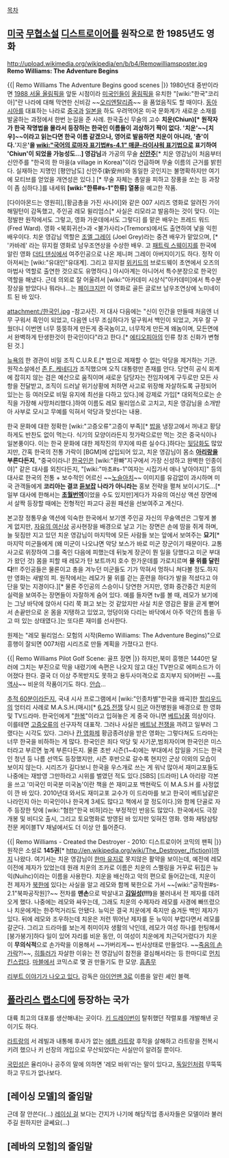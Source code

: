 [[목차]]
== [[미국]] '''[[무협소설]]''' [[디스트로이어]]를 원작으로 한 1985년도 영화 ==
http://upload.wikimedia.org/wikipedia/en/b/b4/Remowilliamsposter.jpg
'''Remo Williams: The Adventure Begins'''

{{{#!html
<iframe width="640" height="480" src="//www.youtube.com/embed/SzsnXmKzEaM" frameborder="0" allowfullscreen></iframe>}}}
{{| Remo Williams The Adventure Begins good scenes |}}
1980년대 중반이라면 [[1988 서울 올림픽]]을 앞둔 시점이라 [[미국인]]들이 [[올림픽]]을 유치한 "[wiki:"한국"코리아]"란 나라에 대해 막연한 신비감 ~~[[오리엔탈리즘]]~~ 을 품었음직도 할 때이다. [[동아시아]]를 대표하는 나라로 [[중국]]과 [[일본]]을 하도 우려먹어온 미국 문화계가 새로운 소재를 발굴하는 과정에서 한번 눈길을 준 사례. 한국출신 무술의 고수 '''치운(Chiun)[* 원작자가 한국 작명법을 몰라서 등장하는 한국인 이름들이 괴상하기 짝이 없다. '치운'~~[치우]~~이라고 읽는다면 한국 이름 같겠으나, 영어로 발음하면 치운이 아니라, '츈'이다. ''''지운''''을 [[wiki:"국어의 로마자 표기법#s-4.1" 매큔-라이샤워 표기법]]으로 표기하여 'Chiun'이 되었을 가능성도...] 영감님'''과 가공의 무술 '''[[신안주]]'''[* 치운 영감님이 처음부터 신안주를 "한국의 한 마을(a village in Korea)"이라 언급하며 무술 이름의 근거를 밝힌다. 실재하는 지명인 [평안남도] 신안주(新安州)와 동일한 곳인지는 불명확하지만 여기에 모티브를 얻었을 개연성은 있다.] [* 무술 자체는 총알을 피하고 장풍을 쏘는 등 과장이 좀 심하다.]를 내세워 '''[wiki:"한류#s-1"한류] 열풍'''을 예고한 작품.

[다이아몬드는 영원히],[황금총을 가진 사나이]와 같은 007 시리즈 영화로 알려진 가이 해밀턴이 감독했고, 주인공 레모 윌리엄스[* 사실은 리모라고 발음하는 것이 맞다. 이는 정발판 원작에서도 그렇고, 영화 가운데에서도 그렇다] 를 맡은 배우는 프레드 워드(Fred Ward). 영화 <북회귀선>과 <불가사리>(Tremors)에서도 출연하여 낯을 익힌 배우이다. 치운 영감님 역할은 [http://en.wikipedia.org/wiki/Joel_Grey 조엘 그레이] (Joel Grey)라는 중견 배우가 맡았으며, [* '카바레' 라는 뮤지컬 영화로 남우조연상을 수상한 배우. 고 [[패트릭 스웨이지]]를 한국에 알린 영화 [[더티 댄싱]]에서 여주인공으로 나온 제니퍼 그레이 아버지이기도 하다. 정작 이 아저씨는 [wiki:"유대인"유대계]. 그리고 뮤지컬 [[위키드]]의 브로드웨이 초연에서 오즈의 마법사 역할로 출연한 것으로도 유명하다.] 아시아계는 아니어서 특수분장으로 한국인 역할을 해냈다. 근데 의외로 잘 어울려서 [wiki:"아카데미 시상식"아카데미]에서 특수분장상을 받았다나 뭐라나...는 [[페이크]]지만 이 영화로 골든 글로브 남우조연상에 노미네이트 된 바 있다.

attachment:/한국인.jpg
-참고사진. 저 대사 다음에는 "신이 인간을 만들때 처음엔 너무 구워서 흑인이 되었고, 다음엔 너무 조심하다가 덜구워서 백인이 되었고, 겨우 잘 구웠더니 이번엔 너무 뚱뚱하게 만든게 중국놈이고, 너무작게 만든게 왜놈이며, 모든면에서 완벽하게 탄생한것이 한국인이다"라고 한다.[* [[에티오피아]]의 인류 창조 신화가 변형된 것.]

[[뉴욕]]의 한 경관이 비밀 조직 C.U.R.E.[* 법으로 제재할 수 없는 악당을 제거하는 기관. 원작소설에선 [[존 F. 케네디]]가 조직했으며 오직 대통령만 존재를 안다. 당연히 공식 회계에 잡히지 않는 검은 예산으로 움직이며 새로운 담당자는 전임자에게 구두로만 모든 사항을 전달받고, 조직이 드러날 위기상황에 처하면 사고로 위장해 자살하도록 규정되어 있는는 등 여러모로 비밀 유지에 최선을 다하고 있다.]에 강제로 가입[* 대외적으로는 순직을 가장해 사망처리했다.]하여 이름도 레모 윌리엄스로 고치고, 치운 영감님을 소개받아 사부로 모시고 무예를 익혀서 악당과 맞선다는 내용.

한국 문화에 대한 정확한 [wiki:"고증오류"고증이 부족][* [[밥]]을 냉장고에서 꺼내고 황당하게도 반찬도 없이 먹는다. 식기의 모양이라든지 젓가락으로만 먹는 것은 중국식이나 일본풍이다. 이는 한국 문화에 대한 제작진의 무지에 따른 실수다.]하다는 [[뒷담화]]도 많았지만, 간혹 한국의 전통 가락이 [BGM]에 삽입되어 있고, 치운 영감님이 몸소 '''[[아리랑]]을 부른다든지''', "중국이라니! [[한국인]]은 [wiki:"환빠"지구에서 가장 신성하고 완벽한 인종이야]" 같은 대사를 외친다든지, "[wiki:"마초#s-1"여자는 시집가서 애나 낳아야지]" 등의 대사로 한국의 전통 + 보수적인 어르신 ~~[[노슬아치]]~~ 이미지를 유감없이 과시하며 미국 관객들에게 '''코리아는 결코 [[듣보잡]] 나라가 아니라는''' 홍보 전략을 펼쳐 보이시기도...[* 일부 대사에 한해서는 '''[[초월번역]]'''이었을 수도 있지만]게다가 자유의 여신상 액션 장면에서 살짝 등장할 때에는 전형적인 파고다 공원 패션을 선보여주고 계신다.

본고장 정통무술 액션에 익숙한 한국에서 보기엔 주인공 자신의 무술액션은 그렇게 볼 게 없지만, [[자유의 여신상]] 공사현장을 배경으로 날고 기는 장면은 손에 땀을 쥐게 하며, 늘 뒷짐만 지고 있던 치운 영감님이 마지막에 모든 사람들 보는 앞에서 보여주는 '''묘기'''[* 마지막 미군들에게 (왜 미군이 나오냐면 악당 보스가 바로 미군 장군이기 때문이다. 교통사고로 위장하여 그를 죽인 다음에 피했는데 뒤늦게 장군이 뭔 일을 당했다고 미군 부대가 왔던 것) 몸을 피할 때 레모가 탄 보트까지 호수 한가운데를 가로지르며 '''물 위를 달린다'''!!! 주인공들은 물론이고 총을 겨누던 미군들도 기가 막혀서 멍하니 쳐다볼 정도.하지만 영화는 새발의 피. 원작에서는 레모가 물 위를 걷는 훈련을 하다가 발을 적셨다고 야단을 맞는 지경이다.][* 물론 주인공의 스승이니 당연한 거지만, 영화 중간중간 치운의 실력을 보여주는 장면들이 자잘하게 숨어 있다. 예를 들자면 tv를 볼 때, 레모가 보기에는 그냥 바닥에 앉아서 다리 쭉 펴고 보는 것 같았지만 사실 치운 영감은 팔을 곧게 뻗어서 손끝만으로 온 몸을 지탱하고 있었고, 엉덩이와 다리는 바닥에서 아주 약간의 틈을 두고 떠 있는 상태였다.]는 또다른 재미를 선사한다.

원제는 "레모 윌리엄스: 모험의 시작(Remo Williams: The Adventure Begins)"으로  흥행이 잘되면 007처럼 시리즈로 만들 계획을 가졌다고 한다.

{{{#!html
<iframe width="640" height="480" src="//www.youtube.com/embed/WAKL8lhkbMQ" frameborder="0" allowfullscreen></iframe>l}}}
{{| Remo Williams Pilot Golf Scene: 골프 장면 |}}
하지만,북미 흥행은 1440만 달러에 그치는 부진으로 막을 내렸기에 속편은 나오지 않고 대신 TV판으로 에피소드가 이어졌다 한다. 결국 더 이상 주목받지도 못하고 용두사미격으로 흐지부지 되어버린 ~~[[흑역사]]~~ 비운의 작품이기도 하다. [[안습]]...

[[추적 60분]]이라든지, 국내 시사 프로그램에서 [wiki:"인종차별"한국을 왜곡]한 [[할리우드]]의 엉터리 사례로 M.A.S.H.(매시)[* [[6.25 전쟁]] 당시 [[미군]] 야전병원을 배경으로 한 영화 및 TV드라마. 한국인에게 "[[한복]]"이라고 입혀놓은 게 중국 아니면 [[베트남]]풍 의상이다. 이를테면 [[고증오류]]의 선구자적 대표작. 그러나 사실은 [[베트남 전쟁]]을 까려고 일부러 그랬다는 시각도 있다. 그러나 [[칸 영화제]] 황금종려상을 받은 영화는 그렇다쳐도 드라마는 너무 한국을 비하하는 게 많다. 한국인은 죄다 악당 및 사기꾼,범죄자이며 한국인은 미스터라고 부르면 높게 부른다든지. 물론 초반 시즌(1~4)에는 부대에서 잡일을 거드는 한국인 청년 등 나름 선역도 등장했지만, 시즌 후반으로 갈수록 현지인 군상 이외의 모습이 보이지 않는다. 시리즈가 길다보니 한국을 우스개로 쓰는 게 워낙 많아서 재미교포들도 나중에는 재방영 그만하라고 시위를 벌였던 적도 있다.[SBS] [드라마] LA 아리랑 각본을 쓰고 '미국인 미국분 미국놈'이란 책을 쓴 재미교포 백현락도 이 M.A.S.H 를 사정없이 깐 바 있다. 2010년대 와서도 재미교포 교수가 이 드라마를 보고 한국이 베트남같은 나라인지 아는 미국인이나 한국계 3세도 많다고 책에서 깔 정도이다.]와 함께 단골로 자주 등장한 탓에 [wiki:"혐한"한국 비하]라는 부정적인 반응도 많았다. 한국에서도 극장 개봉 및 비디오 출시, 그리고 토요명화로 방영된 바 있지만 잊혀진 영화. 영화 재탕삼탕 전문 케이블TV 채널에서도 더 이상 안 틀어준다.

{{{#!html
<iframe width="853" height="480" src="//www.youtube.com/embed/kVd9SoZ7A1I" frameborder="0" allowfullscreen></iframe>}}}
{{| Remo Williams - Created the Destroyer - 2010: 디스트로이어 코믹의 팬픽  |}}
원작은 소설로 '''145권'''[* http://en.wikipedia.org/wiki/The_Destroyer_(fiction)]까지 나왔다. 여기서는 치운 영감님이 [[한마 유지로]] 못지않은 활약을 보이는데, 예전에 레모 이전에 제자가 있었는데 원래 치운의 조카로 이름은 치운의 스펠링을 거꾸로 뒤집은 뉴익(Nuihc)이라는 이름을 사용한다. 치운을 배신하고 악의 편으로 들어갔는데, 치운이 전 제자가 [[북한]]에 있다는 사실을 알고 레모와 함께 북한으로 가서 ~~[wiki:"공작원#s-2.1"북파공작원]?~~ 전차를 '''맨손'''으로 박살내고 '''[[김일성]](!!!)'''을 불러내서 전 제자를 데려오게 했다. 나중에는 레모와 싸우는데, 그래도 치운의 수제자라 레모를 사경에 빠뜨렸으나 치운에게는 한주먹거리도 안됐다. 뉴익은 결국 치운에게 죽지만 숨겨둔 백인 제자가 있다. 뒤에 레모와 조우하는데 치운은 저런 뛰어난 제자를 둔 뉴익이 부럽다면서 레모를 갈군다. 그리고 드라마를 보는게 취미이자 생활의 낙인데, 레모가 여성 하나를 헌팅해서 [붕가붕가]하다 일이 있어 자리를 비운 동안, 이 여성이 치운에게 치근덕거렸다가 치운이 '''무의식적'''으로 손가락을 이용해서 ~~가버리게~~ 빈사상태로 만들었다. ~~[[죽음의 손가락]]?!~~, [[히틀러]]가 자살한 이유는 전 영감님이 참전을 결심해서라는 등 한마디로 [[먼치킨]]스럽다. [[마블]]에서 코믹스로 몇 권 만들기도 한 모양. [[흠좀무]]

[http://badassdigest.com/2014/08/21/mother-of-god-shane-black-is-rebooting-remo-williams-the-adventure-begins/ 리부트 이야기가 나오고 있다.] 감독은 [[아이언맨 3]]로 이름을 알린 셰인 블랙.

== [[폴라리스 랩소디]]에 등장하는 국가 ==
대륙 최고의 대포를 생산해내는 곳이다. [[키 드레이번]]이 탈취했던 작렬포를 개발해낸 곳이기도 하다.

[[라트랑]]의 서 레빌과 내통해 후사가 없는 [[에름 라트랑]] 후작을 살해하고 라트랑을 전복시키려 했으나 키 선장의 개입으로 무산되었다는 사실만이 알려질 뿐이다.

[[국민성]]은 율리아나 공주의 말에 의하면 '레모 바위'라는 말이 있다고, [[독일인]]처럼 무뚝뚝하고 무드가 없나보다.

== [레이싱 모델]의 줄임말 ==
근데 잘 안쓴다(...) [[레이싱 걸]] 보다는 간지가 나기에 해당직업 종사자들은 모델이라 불러주길 원하지만 글쎄요(...)

== [레바의 모험]의 줄임말 ==

